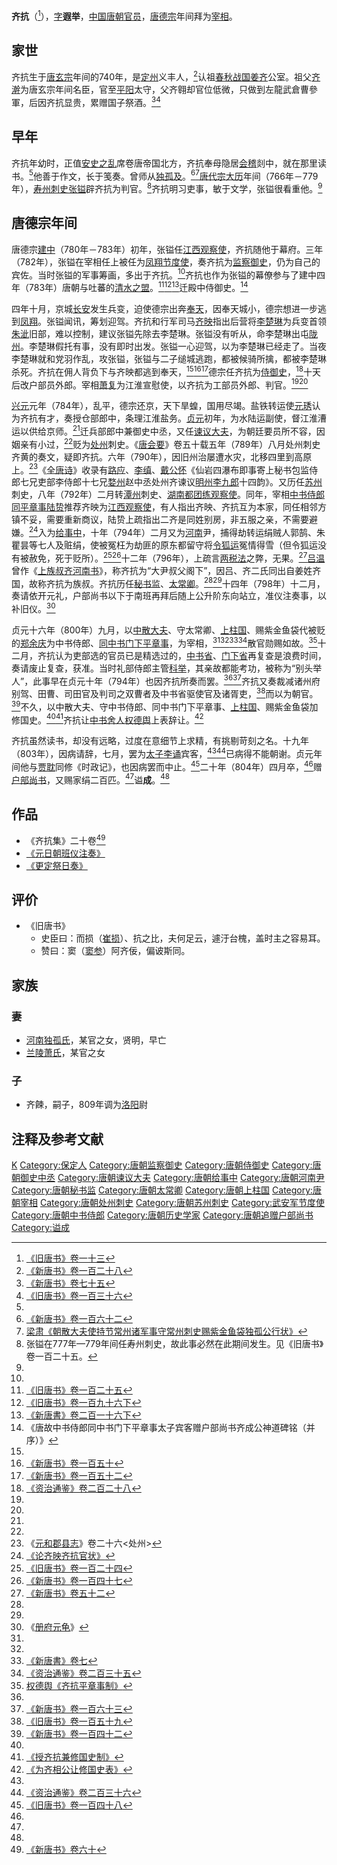 {{Infobox Biography
| subject_name   = 齊抗
| image_name     = 
| image_size     = 
| image_caption  = 
| date_of_birth  = 740年
| place_of_birth = [[唐朝|唐朝]]
| date_of_death  = 804年5月29日
| place_of_death = [[唐朝|唐朝]]
| occupation     = [[唐朝|唐朝]]官员
}}

'''齐抗'''（{{bd|740年||804年|5月29日|catIdx=Q}}<ref name=BT13>[[:s:舊唐書/卷13|《旧唐书》卷一十三]]</ref>），[[表字|字]]'''遐举'''，[[中国|中国]][[唐朝|唐朝]][[官员|官员]]，[[唐德宗|唐德宗]]年间拜为[[宰相|宰相]]。

== 家世 ==
齐抗生于[[唐玄宗|唐玄宗]]年间的740年，是[[定州|定州]]义丰人，<ref name=NBT128>[[:s:新唐書/卷128|《新唐书》卷一百二十八]]</ref>认祖[[春秋战国|春秋战国]][[姜齐|姜齐]]公室。祖父[[齐澣|齐澣]]为唐玄宗年间名臣，官至[[平阳郡|平阳]]太守，父齐翱却官位低微，只做到左龍武倉曹參軍，后因齐抗显贵，累赠国子祭酒。<ref>[[:s:新唐書/卷75|《新唐书》卷七十五]]</ref><ref name=BT136>[[:s:舊唐書/卷136|《旧唐书》卷一百三十六]]</ref>

== 早年 ==
齐抗年幼时，正值[[安史之乱|安史之乱]]席卷唐帝国北方，齐抗奉母隐居[[会稽|会稽]]剡中，就在那里读书。<ref name=NBT128/>他善于作文，长于笺奏。曾师从[[独孤及|独孤及]]。<ref>[[:s:新唐书/卷162|《新唐书》卷一百六十二]]</ref><ref>[[:s:朝散大夫使持节常州诸军事守常州刺史赐紫金鱼袋独孤公行状|梁肃《朝散大夫使持节常州诸军事守常州刺史赐紫金鱼袋独孤公行状》]]</ref>[[唐代宗|唐代宗]][[大历|大历]]年间（766年－779年），[[寿州_(隋朝)|寿州]][[刺史|刺史]][[张镒|张镒]]辟齐抗为判官。<ref>张镒在777年—779年间任寿州刺史，故此事必然在此期间发生。见《旧唐书》卷一百二十五。</ref>齐抗明习吏事，敏于文学，张镒很看重他。<ref name=BT136/>

== 唐德宗年间 ==
唐德宗[[建中_(唐朝)|建中]]（780年－783年）初年，张镒任[[江西观察使|江西观察使]]，齐抗随他于幕府。三年（782年），张镒在宰相任上被任为[[凤翔节度使|凤翔节度使]]，奏齐抗为[[监察御史|监察御史]]，仍为自己的宾佐。当时张镒的军事筹画，多出于齐抗。<ref name=BT136/>齐抗也作为张镒的幕僚参与了建中四年（783年）唐朝与吐蕃的[[清水之盟|清水之盟]]。<ref name=BT125>[[:s:旧唐书/卷125|《旧唐书》卷一百二十五]]</ref><ref>[[:s:旧唐书/卷196下|《旧唐书》卷一百九十六下]]</ref><ref>[[:s:新唐書/卷216下|《新唐書》卷二百一十六下]]</ref>迁殿中侍御史。<ref name=QTW>《唐故中书侍郎同中书门下平章事太子宾客赠户部尚书齐成公神道碑铭（并序）》</ref>

四年十月，京城[[长安|长安]]发生兵变，迫使德宗出奔[[奉天|奉天]]，因奉天城小，德宗想进一步逃到[[凤翔|凤翔]]。张镒闻讯，筹划迎驾。齐抗和行军司马[[齐映|齐映]]指出后营将[[李楚琳|李楚琳]]为兵变首领[[朱泚|朱泚]]旧部，难以控制，建议张镒先除去李楚琳。张镒没有听从，命李楚琳出屯[[陇州|陇州]]。李楚琳假托有事，没有即时出发。张镒一心迎驾，以为李楚琳已经走了。当夜李楚琳就和党羽作乱，攻张镒，张镒与二子缒城逃跑，都被候骑所擒，都被李楚琳杀死。齐抗在佣人背负下与齐映都逃到奉天，<ref name=BT125/><ref>[[:s:新唐书/卷150|《新唐书》卷一百五十]]</ref><ref>[[:s:新唐书/卷152|《新唐书》卷一百五十二]]</ref>德宗任齐抗为[[侍御史|侍御史]]，<ref>[[:s:資治通鑑/卷228|《资治通鉴》卷二百二十八]]</ref>十天后改户部员外郎。宰相[[萧复|萧复]]为江淮宣慰使，以齐抗为工部员外郎、判官。<ref name=BT136/><ref name=QTW/>

[[兴元|兴元]]元年（784年），乱平，德宗还京，天下旱蝗，国用尽竭。盐铁转运使[[元琇|元琇]]认为齐抗有才，奏授仓部郎中，条理江淮盐务。[[贞元_(唐朝)|贞元]]初年，为水陆运副使，督江淮漕运以供给京师。<ref name=BT136/>迁兵部郎中兼御史中丞，又任[[谏议大夫|谏议大夫]]，为朝廷要员所不容，因姻亲有小过，<ref name=QTW/>贬为[[处州|处州]]刺史。《[[唐会要|唐会要]]》卷五十载五年（789年）八月处州刺史齐黄的奏文，疑即齐抗。六年（790年），因旧州治屡遭水灾，北移四里到高原上。<ref>《[[元和郡县志|元和郡县志]]》卷二十六<处州></ref>《[[全唐诗|全唐诗]]》收录有[[路应|路应]]、[[李缜|李缜]]、[[戴公怀|戴公怀]]《仙岩四瀑布即事寄上秘书包监侍郎七兄吏部李侍郎十七兄[[婺州|婺州]]赵中丞处州齐谏议[[明州_(开元)|明州]][[李岑|李九郎]]十四韵》。又历任[[苏州|苏州]]刺史，八年（792年）二月转[[潭州_(隋朝)|潭州]]刺史、[[湖南都团练观察使|湖南都团练观察使]]。同年，宰相[[中书侍郎|中书侍郎]][[同平章事|同平章事]][[陆贽|陆贽]]推荐齐映为[[江西观察使|江西观察使]]，有人指出齐映、齐抗互为本家，同任相邻方镇不妥，需要重新商议，陆贽上疏指出二齐是同姓别房，非五服之亲，不需要避嫌。<ref>[[:s:论齐映齐抗官状|《论齐映齐抗官状》]]</ref>入为[[给事中|给事中]]，十年（794年）二月又为[[河南|河南]]尹，捕得劫转运绢贼人郭鹄、朱瞿昙等七人及赃绢，使被冤枉为劫匪的原东都留守将[[令狐运|令狐运]]冤情得雪（但令狐运没有被赦免，死于贬所）。<ref>[[:s:旧唐书/卷124|《旧唐书》卷一百二十四]]</ref><ref>[[:s:新唐书/卷147|《新唐书》卷一百四十七]]</ref>十二年（796年），上疏言[[两税法|两税法]]之弊，无果。<ref>[[:s:新唐书/卷52|《新唐书》卷五十二]]</ref>[[吕温|吕温]]曾作《[[:s:上族叔齐河南书|上族叔齐河南书]]》，称齐抗为“大尹叔父阁下”，因吕、齐二氏同出自姜姓齐国，故称齐抗为族叔。齐抗历任[[秘书监|秘书监]]、[[太常卿|太常卿]]。<ref name=BT13/><ref name=NBT128/>十四年（798年）十二月，奏请依开元礼，户部尚书以下于南班再拜后随上公升阶东向站立，准仪注奏事，以补旧仪。<ref name=CFYG>《[[册府元龟|册府元龟]]》</ref>

贞元十六年（800年）九月，以[[中散大夫|中散大夫]]、守太常卿、[[上柱国|上柱国]]、赐紫金鱼袋代被贬的[[郑余庆|郑余庆]]为中书侍郎、[[同中书门下平章事|同中书门下平章事]]，为宰相，<ref name=BT13/><ref name=NBT128/><ref name=NBT7>[[:s:新唐書/卷7|《新唐書》卷七]]</ref><ref>[[:s:資治通鑑/卷235|《资治通鉴》卷二百三十五]]</ref>散官勋赐如故。<ref>[[:s:齐抗平章事制|权德舆《齐抗平章事制》]]</ref>十二月，齐抗认为吏部选的官员已是精选过的，[[中书省|中书省]]、[[门下省|门下省]]再复查是浪费时间，奏请废止复查，获准。当时礼部侍郎主管[[科举|科举]]，其亲故都能考功，被称为“别头举人”，此事早在贞元十年（794年）也因齐抗所奏而罢。<ref name=CFYG/><ref>[[:s:新唐书/卷163|《新唐书》卷一百六十三]]</ref>齐抗又奏裁减诸州府别驾、田曹、司田官及判司之双曹者及中书省驱使官及诸胥吏，<ref>[[:s:旧唐书/卷159|《旧唐书》卷一百五十九]]</ref>而以为朝官。<ref>[[:s:新唐书/卷142|《新唐书》卷一百四十二]]</ref>不久，以中散大夫、守中书侍郎、同中书门下平章事、[[上柱国|上柱国]]、赐紫金鱼袋加修国史。<ref name=BT136/><ref>[[:s:授齐抗兼修国史制|《授齐抗兼修国史制》]]</ref>齐抗让[[中书舍人|中书舍人]][[权德舆|权德舆]]上表辞让。<ref>[[:s:为齐相公让修国史表|《为齐相公让修国史表》]]</ref>

齐抗虽然读书，却没有远略，过度在意细节上求精，有挑剔苛刻之名。十九年（803年），因病请辞，七月，罢为[[太子|太子]][[李诵|李诵]]宾客，<ref name=NBT7/><ref>[[:s:資治通鑑/卷236|《资治通鉴》卷二百三十六]]</ref>已病得不能朝谢。贞元年间他与[[贾耽|贾耽]]同修《时政记》，也因病罢而中止。<ref>[[:s:旧唐书/卷148|《旧唐书》卷一百四十八]]</ref>二十年（804年）四月卒，<ref name=BT13/>赠[[户部尚书|户部尚书]]，又赐家绢二百匹。<ref name=BT136/>谥'''成'''。<ref name=NBT128/>

== 作品 ==
*《齐抗集》二十卷<ref>[[:s:新唐书/卷60|《新唐书》卷六十]]</ref>
*[[:s:元日朝班仪注奏|《元日朝班仪注奏》]]
*[[:s:更定祭日奏|《更定祭日奏》]]

== 评价 ==
*《旧唐书》
**史臣曰：而损（[[崔损|崔损]]）、抗之比，夫何足云，遽汙台槐，盖时主之容易耳。
**赞曰：窦（[[窦参|窦参]]）阿齐佞，偏诐斯同。

== 家族 ==
=== 妻 ===
*[[河南独孤氏|河南独孤氏]]，某官之女，贤明，早亡
*[[兰陵萧氏|兰陵萧氏]]，某官之女

=== 子 ===
*齐餗，嗣子，809年调为[[洛阳|洛阳]]尉

== 注释及参考文献 ==
{{reflist|3}}

{{DEFAULTSORT:Q}}
[[Category:齊姓|K]]
[[Category:保定人|Category:保定人]]
[[Category:唐朝监察御史|Category:唐朝监察御史]]
[[Category:唐朝侍御史|Category:唐朝侍御史]]
[[Category:唐朝御史中丞|Category:唐朝御史中丞]]
[[Category:唐朝谏议大夫|Category:唐朝谏议大夫]]
[[Category:唐朝给事中|Category:唐朝给事中]]
[[Category:唐朝河南尹|Category:唐朝河南尹]]
[[Category:唐朝秘书监|Category:唐朝秘书监]]
[[Category:唐朝太常卿|Category:唐朝太常卿]]
[[Category:唐朝上柱国|Category:唐朝上柱国]]
[[Category:唐朝宰相|Category:唐朝宰相]]
[[Category:唐朝处州刺史|Category:唐朝处州刺史]]
[[Category:唐朝苏州刺史|Category:唐朝苏州刺史]]
[[Category:武安军节度使|Category:武安军节度使]]
[[Category:唐朝中书侍郎|Category:唐朝中书侍郎]]
[[Category:唐朝历史学家|Category:唐朝历史学家]]
[[Category:唐朝追赠户部尚书|Category:唐朝追赠户部尚书]]
[[Category:谥成|Category:谥成]]